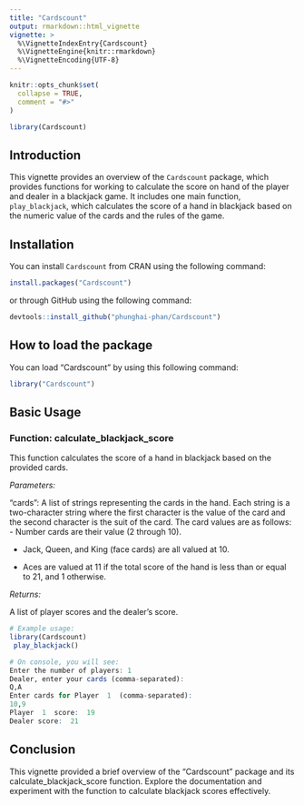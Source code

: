 ```yaml
---
title: "Cardscount"
output: rmarkdown::html_vignette
vignette: >
  %\VignetteIndexEntry{Cardscount}
  %\VignetteEngine{knitr::rmarkdown}
  %\VignetteEncoding{UTF-8}
---
```


```r
knitr::opts_chunk$set(
  collapse = TRUE,
  comment = "#>"
)
```

```r
library(Cardscount)
```

## Introduction


This vignette provides an overview of the `Cardscount` package, which provides functions for working to calculate the score on hand of the player and dealer in a blackjack game. It includes one main function, `play_blackjack`, which calculates the score of a hand in blackjack based on the numeric value of the cards and the rules of the game.

## Installation

You can install `Cardscount` from CRAN using the following command:


```r
install.packages("Cardscount")
```

or through GitHub using the following command:

```r
devtools::install_github("phunghai-phan/Cardscount")
```

## How to load the package
You can load "Cardscount" by using this following command:

```r

library("Cardscount")
```

## Basic Usage
### Function: calculate_blackjack_score

This function calculates the score of a hand in blackjack based on the provided cards.

*Parameters:*

 "cards": A list of strings representing the cards in the hand. Each string is a two-character string where the first character is the value of the card and the second character is the suit of the card. The card values are as follows:
- Number cards are their value (2 through 10).

- Jack, Queen, and King (face cards) are all valued at 10.

- Aces are valued at 11 if the total score of the hand is less than or equal to 21, and 1 otherwise.

*Returns:*

A list of player scores and the dealer's score.

```r
# Example usage:
library(Cardscount)
 play_blackjack()

# On console, you will see:
Enter the number of players: 1
Dealer, enter your cards (comma-separated): 
Q,A
Enter cards for Player  1  (comma-separated): 
10,9
Player  1  score:  19 
Dealer score:  21 
```

## Conclusion

This vignette provided a brief overview of the "Cardscount" package and its calculate_blackjack_score function. Explore the documentation and experiment with the function to calculate blackjack scores effectively.
